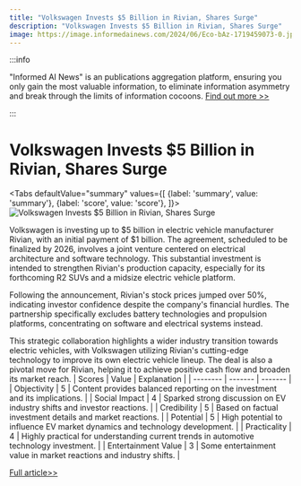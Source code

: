 ```yaml
---
title: "Volkswagen Invests $5 Billion in Rivian, Shares Surge"
description: "Volkswagen Invests $5 Billion in Rivian, Shares Surge"
image: https://image.informedainews.com/2024/06/Eco-bAz-1719459073-0.jpg
---
```



:::info

"Informed AI News" is an publications aggregation platform, ensuring you only gain the most valuable information, to eliminate information asymmetry and break through the limits of information cocoons.  [Find out more >>](/)

:::

# Volkswagen Invests $5 Billion in Rivian, Shares Surge


<Tabs
	defaultValue="summary"
	values={[
	{label: 'summary', value: 'summary'},
	{label: 'score', value: 'score'},
]}>
<TabItem value="summary">
<img
  src="https://image.informedainews.com/2024/06/Eco-bAz-1719459073-0.jpg"
  alt="Volkswagen Invests $5 Billion in Rivian, Shares Surge"
/>



Volkswagen is investing up to $5 billion in electric vehicle manufacturer Rivian, with an initial payment of $1 billion. The agreement, scheduled to be finalized by 2026, involves a joint venture centered on electrical architecture and software technology. This substantial investment is intended to strengthen Rivian's production capacity, especially for its forthcoming R2 SUVs and a midsize electric vehicle platform.

Following the announcement, Rivian's stock prices jumped over 50%, indicating investor confidence despite the company's financial hurdles. The partnership specifically excludes battery technologies and propulsion platforms, concentrating on software and electrical systems instead.

This strategic collaboration highlights a wider industry transition towards electric vehicles, with Volkswagen utilizing Rivian's cutting-edge technology to improve its own electric vehicle lineup. The deal is also a pivotal move for Rivian, helping it to achieve positive cash flow and broaden its market reach.
</TabItem>
<TabItem value="score">
	| Scores     | Value   | Explanation |
	| -------- | ------- | ------- |
	| Objectivity  | 5    | Content provides balanced reporting on the investment and its implications.    |
	| Social Impact | 4     | Sparked strong discussion on EV industry shifts and investor reactions.    |
	| Credibility    | 5    | Based on factual investment details and market reactions.    |
	| Potential    | 5    | High potential to influence EV market dynamics and technology development.    |
	| Practicality    | 4    | Highly practical for understanding current trends in automotive technology investment.    |
	| Entertainment Value    | 3    | Some entertainment value in market reactions and industry shifts.    |
</TabItem>
</Tabs>

[Full article>>](https://www.cnbc.com/2024/06/25/volkswagen-rivian-stake.html)

